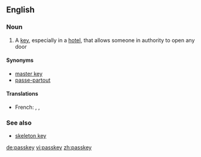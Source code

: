 ==English==

===Noun===
{{en-noun}}

# A [[key]], especially in a [[hotel]], that allows someone in authority to open any door

====Synonyms====
* [[master key]]
* [[passe-partout]]

====Translations====
{{trans-top|a key that opens any door}}
* French: {{t|fr|passe-partout|m}},  {{t|fr|passepartout|m}},  {{t|fr|passe|m}}
{{trans-mid}}
{{trans-bottom}}

===See also===
* [[skeleton key]]

[[de:passkey]]
[[vi:passkey]]
[[zh:passkey]]